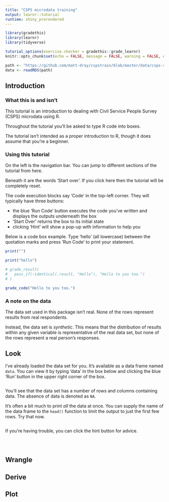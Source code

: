 ```yaml
---
title: "CSPS microdata training"
output: learnr::tutorial
runtime: shiny_prerendered
---
```


```r
library(gradethis)
library(learnr)
library(tidyverse)

tutorial_options(exercise.checker = gradethis::grade_learnr)
knitr::opts_chunk$set(echo = FALSE, message = FALSE, warning = FALSE, error = FALSE)

path <- "https://github.com/matt-dray/cspstrain/blob/master/data/csps-synth-small.RDS"
data <- readRDS(path)
```


## Introduction

### What this is and isn't

This tutorial is an introduction to dealing with Civil Service People Survey (CSPS) microdata using R.

Throughout the tutorial you'll be asked to type R code into boxes.

The tutorial isn't intended as a proper introduction to R, though it does assume that you're a beginner.

### Using this tutorial

On the left is the navigation bar. You can jump to different sections of the tutorial from here.

Beneath it are the words 'Start over'. If you click here then the tutorial will be completely reset.

The code execution blocks say 'Code' in the top-left corner. They will typically have three buttons:

* the blue 'Run Code' button executes the code you've written and displays the outputs underneath the box
* 'Start Over' returns the box to its initial state
* clicking 'Hint' will show a pop-up with information to help you

Below is a code box example. Type 'hello' (all lowercase) between the quotation marks and press 'Run Code' to print your statement.

```r
print("")
```

```r
print("hello")
```

```r
# grade_result(
#   pass_if(~identical(.result, "Hello"), "Hello to you too.")
# )

grade_code("Hello to you too.")
```


### A note on the data

The data set used in this package isn't real. None of the rows represent results from real respondents.

Instead, the data set is _synthetic_. This means that the distribution of results within any given variable is representative of the real data set, but none of the rows represent a real person's responses.

## Look

I've already loaded the data set for you. It's available as a data frame named `data`. You can view it by typing 'data' in the box below and clicking the blue 'Run' button in the upper right corner of the box.

```r

```

You'll see that the data set has a number of rows and columns containing data. The absence of data is denoted as `NA`.

It's often a bit much to print _all_ the data at once. You can supply the name of the data frame to the `head()` function to limit the output to just the first few rows. Try that now.

```r

```

If you're having trouble, you can click the hint button for advice.


```r

```

```r

```

```r

```

## Wrangle

## Derive

## Plot
